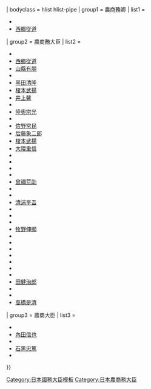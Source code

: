 {{Navbox
| name  = 農商務大臣
| title = {{Flagicon|JPN}}[[農商務省|農商務省 (日本)]]{{#if:{{{1|}}}|（{{{1|}}}）|}} 
| bodyclass = hlist hlist-pipe
| group1 = 農商務卿
| list1  =
*{{tsl|ja|河野敏鎌||河野敏鎌}}
*[[西鄉從道]]
| group2 = 農商務大臣
| list2  =
*{{tsl|ja|谷干城||谷干城}}
*[[西鄉從道]]
*[[山縣有朋]]
*{{tsl|ja|土方久元||土方久元}}
*[[黑田清隆]]
*[[榎本武揚]]
*[[井上馨]]
*{{tsl|ja|岩村通俊||岩村通俊}}
*[[陸奧宗光]]
*{{tsl|ja|河野敏鎌||河野敏鎌}}
*[[佐野常民]]
*[[后藤象二郎]]
*[[榎本武揚]]
*[[大隈重信]]
*{{tsl|ja|山田信道||山田信道}}
*{{tsl|ja|伊東巳代治||伊東巳代治}}
*{{tsl|ja|金子堅太郎||金子堅太郎}}
*{{tsl|ja|大石正巳||大石正巳}}
*[[曾禰荒助]]
*{{tsl|ja|林有造||林有造}}
*{{tsl|ja|平田東助||平田東助}}
*[[清浦奎吾]]
*{{tsl|ja|松岡康毅||松岡康毅}}
*{{tsl|ja|大浦兼武||大浦兼武}}
*{{tsl|ja|小松原英太郎||小松原英太郎}}
*[[牧野伸顯]]
*{{tsl|ja|仲小路廉||仲小路廉}}
*{{tsl|ja|山本達雄 (政治家)||山本達雄}}
*{{tsl|ja|大浦兼武||大浦兼武}}
*{{tsl|ja|河野廣中||河野廣中}}
*{{tsl|ja|仲小路廉||仲小路廉}}
*{{tsl|ja|山本達雄 (政治家)||山本達雄}}
*{{tsl|ja|荒井賢太郎||荒井賢太郎}}
*[[田健治郎]]
*{{tsl|ja|岡野敬次郎||岡野敬次郎}}
*{{tsl|ja|前田利定||前田利定}}
*[[高桥是清|高橋是清]]
| group3 = 農商大臣
| list3  =
*{{tsl|ja|山崎達之輔||山崎達之輔}}
*[[內田信也]]
*{{tsl|ja|島田俊雄||島田俊雄}}
*[[石黑忠篤]]
*{{tsl|ja|千石興太郎||千石興太郎}}
}}<noinclude>
[[Category:日本國務大臣模板]]
[[Category:日本農商務大臣]]
</noinclude>